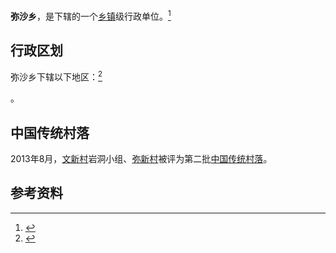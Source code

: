 {{中国乡级行政区|53/29/31/202/000}}

'''弥沙乡'''，是{{PRC admin/fullname|53/29/31/202/000|3}}下辖的一个[[乡镇|乡镇]]级行政单位。<ref>{{PRC admin/ref sgc|{{PRC admin/parent|53/29/31/202/000}}}}</ref>

== 行政区划 ==

弥沙乡下辖以下地区：<ref>{{PRC admin/ref sgc|53/29/31/202/000}}</ref>

{{PRC admin/children|53/29/31/202/000}}。

==中国传统村落==
2013年8月，[[文新村|文新村]]岩洞小组、[[弥新村|弥新村]]被评为第二批[[中国传统村落|中国传统村落]]。

== 参考资料 ==
{{reflist}}

{{行政区划小作品}}
{{PRC admin/navcat|53/29/31/202/000}}